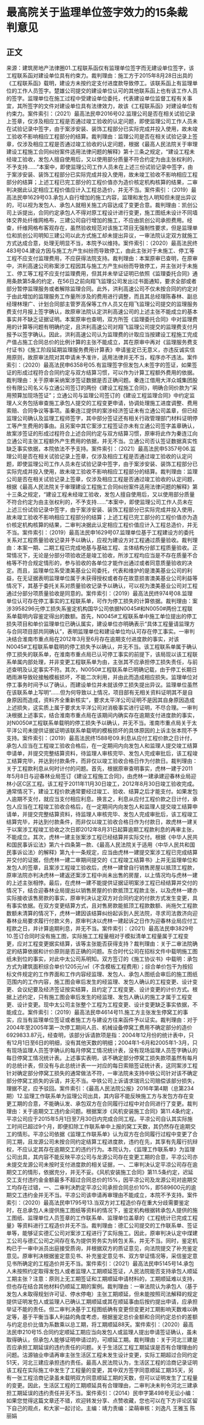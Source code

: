 # 最高院关于监理单位签字效力的15条裁判意见
## 正文
来源：建筑房地产法律圈01.工程联系函仅有监理单位签字而无建设单位签字，该工程联系函对建设单位具有约束力。裁判理由：施工方于2015年8月28日出具的《工程联系函》载明，建设方未按约定支付进度款导致停工。该联系函上有监理单位的工作人员签字。楚雄公司提交的建设单位认可的其他联系函上也有该工作人员的签字。监理单位在施工过程中受建设单位委托，代表建设单位监督工程有关事宜，其所签字的文件对建设单位具有法律效力，故该《工程联系函》对建设单位有约束力。案件索引：（2021）最高法民申2016号02.监理公司是否在相关试验记录上签章，仅涉及相应工程是否通过竣工验收的认定问题，即使监理公司工作人员未在试验记录中签字，由于案涉安装、装饰工程部分已实际完成并投入使用，故未竣工验收不影响相应工程部分的结算。裁判理由：监理公司是否在相关试验记录上签章，仅涉及相应工程是否通过竣工验收的认定问题，根据《最高人民法院关于审理建设工程施工合同纠纷案件适用法律问题的解释》第十三条之规定，“建设工程未经竣工验收，发包人擅自使用后，又以使用部分质量不符合约定为由主张权利的，不予支持……”本案中，即使监理公司工作人员未在上述三份试验记录中签字，由于案涉安装、装饰工程部分已实际完成并投入使用，故未竣工验收不影响相应工程部分的结算；上述工程已完工部分的工程价值亦为造价核定机构核算的结果，二审判决据此认定相应工程价值应计入工程总造价，并无不当。案件索引：（2019）最高法民申1629号03.承包人自行增加的施工内容，监理和发包人明知但未提出异议的，可以视为发包人、承包人就相关施工内容达成了变更合意。裁判理由：凯创公司上诉提出，合同约定承包人不得对原工程设计进行变更，施工图纸未设计不同墙体交界处纤维网格布，三建公司自行增加的施工，不应由凯创公司承担费用。经查，纤维网格布客观存在，虽然验收规范对该施工项目无强制性要求，但是监理单位和凯创公司明知三建公司以此方式施工却未提出异议，一审法院认定双方就施工方式达成合意，处理无明显不当，本院予以维持。案件索引：（2020）最高法民终483号04.建设方因与施工方产生纠纷而导致停工，由此主张对于未施工、停工等工程不应支付监理费用，不应获得法院支持。裁判理由：本案原审已查明，在原审中，洪利高速公司称案涉工程因其与施工方产生纠纷而导致停工，并主张对于未施工、停工等工程不应支付监理费用，但其并未举证证明已依照《监理委托合同》通用条款第5条的约定，在56日之前向翔飞监理公司发出过书面通知，要求全部或者部分暂停监理服务或者解除监理合同。此外，洪利高速公司不仅未按合同的约定对于由此增加的监理服务工作量所涉及的费用进行调整，而且其总经理陈春林、副总经理林理广、计划合同部主管罗高保等工作人员又在翔飞监理公司提交的监理服务费支付月报上签字确认，故原审法院认定洪利高速公司的上述主张不能成立的基本事实并不缺乏证据证明。本案原审也查明，双方所签《监理委托合同》中对监理费用的计算等问题有明确约定，且洪利高速公司对翔飞监理公司提交的监理费支付月报予以签字确认。因此，洪利高速公司认为监理费的计取应当按建设工程施工完成产值占施工合同总价的比例计算的主张不能成立，其在原审中再对《监理服务费支付证书》《施工阶段延期监理服务费用计算表》申请鉴定已无意义，亦违反诚实信用原则，故原审法院对其申请未予准许，适用法律并无不当，程序亦不违法。案件索引：（2020）最高法民申6358号05.有监理签字但发包人未签字的签证，如果签证的形成过程符合合同约定与双方结算习惯，可以作为计算工程额外费用的依据。裁判理由：关于原审采纳案涉签证数据是否正确问题。秦连江借用大洋众城集团股份有限公司名义与立通公司签订的两份《建设工程施工合同》，明确合同价款为“采用预算加现场签证”；立通公司与监理公司签订的《建设工程监理合同》中约定监理人义务包括审查施工承包人提交的工程变更申请，协调处理施工进度调整、费用索赔、合同争议等事项。虽秦连江提供的案涉经济签证未有立通公司盖章，但已经监理公司确认及监理工程师签字，其中部分签证还有相关行政管理部门材料证明停工等产生费用的事由。且另案中其它案涉工程签证亦未有立通公司签字盖章确认，故案涉签证的形成过程符合上述合同约定与双方结算习惯，原审将此作为秦连江向立通公司主张工程额外产生费用的依据，并无不当。立通公司否认签证数据真实性缺乏事实依据，本院依法不予支持。案件索引：（2021）最高法民申5357号06.监理公司是否在相关试验记录上签章，仅涉及相应工程是否通过竣工验收的认定问题，即使监理公司工作人员未在试验记录中签字，由于案涉安装、装饰工程部分已实际完成并投入使用，故未竣工验收不影响相应工程部分的结算。裁判理由：监理公司是否在相关试验记录上签章，仅涉及相应工程是否通过竣工验收的认定问题，根据《最高人民法院关于审理建设工程施工合同纠纷案件适用法律问题的解释》第十三条之规定，“建设工程未经竣工验收，发包人擅自使用后，又以使用部分质量不符合约定为由主张权利的，不予支持……”本案中，即使监理公司工作人员未在上述三份试验记录中签字，由于案涉安装、装饰工程部分已实际完成并投入使用，故未竣工验收不影响相应工程部分的结算；上述工程已完工部分的工程价值亦为造价核定机构核算的结果，二审判决据此认定相应工程价值应计入工程总造价，并无不当。案件索引：（2019）最高法民申1629号07.监理单位基于工程建设方的委托关系对工程质量验收记录并予以确认，应视为建设方对工程通过质量验收。裁判理由：本案一期、二期工程已完成地基与基础工程、主体结构分部工程质量验收。正常情况下，无论是分部分项验收还是竣工验收，所涉工程均应当是不存在质量不合格等不符合规定情形的，参与验收的各单位才能作出通过或者同意质量验收的决定。而且，监理单位系受澳美基业公司委托，代表和维护的是澳美基业公司的利益，在无证据表明监理单位属于未获得授权或者存在故意损害澳美基业公司利益等情况下，其基于委托关系对质量验收记录予以确认，可以视为澳美基业公司对工程通过分部分项质量验收是同意的。案件索引：（2019）最高法民终974号08.监理单位认可存在停工事实的工程联系单，可作为停工损失的计算依据。裁判理由：案涉3958296元停工损失系鉴定机构国华公司依据N0045#和N0050#两份工程联系单载明内容鉴定得出的数额。首先，N0045#工程联系单中施工单位提出的停工损失项目和单价监理单位已确认属实，建设单位亦明确表示“具体工程量请监理方与合同项目部共同确认”，表明监理单位和建设单位均认可存在停工事实。一审判决结合淮南市重点局在2012年3月至6月存在逾期支付进度款的事实，对该N0045#工程联系单载明的停工损失予以确认，并无不当。该工程联系单属于确认停工损失的联系单，在淮南市重点局已认可停工事实的前提下，该局现以该工程联系单属内部处理，并非变更工程联系单为由，主张其不应承担停工损失责任，与前述查明及认定事实不符。其次，N0050#工程联系单已明确记载，由于停工长期日晒雨淋导致砼接触模板损坏，不能二次利用，并由此而造成相应损失。监理单位对停工事务时间予以了确认，而建设单位并未就该停工损失提出异议。监理单位虽然在该联系单上写明“……但为何导致以上情况，项目部有无相关资料证明其不是自身原因而造成，资料齐全重新核实”，要求太平洋公司证明不是因其自身原因造成上述损失，这实质上属于要求太平洋公司对消极事实进行证明，不尽合理。一审判决根据上述事实，结合淮南市重点局在该期间内确实存在逾期支付进度款的事实，对N0050#工程联系单载明的停工损失予以确认，并无不当。淮南市重点局关于太平洋公司未提供证据证明该联系单载明的模板损坏的具体原因的上诉主张本院不予支持。案件索引：（2019）最高法民终1588号09.利息从应付工程价款之日计付，承包人应当在工程竣工验收合格后，在一定期间内向发包人和监理人提交竣工结算申请单，并提交完整结算资料，待监理人审核完毕、发包人完成审批后，该工程竣工结算完毕，并达到付款条件，而非仅以竣工验收合格日作为付款日。裁判理由：关于工程款利息从何时计付的问题。首先，根据原审查明事实，虎林一建于2011年5月8日与迎春林业局签订《建设工程施工合同》，由虎林一建承建迎春林业局迎林小区C区工程。该工程于2011年11月30日竣工，2012年8月30日竣工验收完成。通常情况下，建设工程价款通常要经过竣工、验收、结算之后才能支付。如果发包人逾期不支付，就应当支付相应利息。换言之，利息从应付工程价款之日计付，承包人应当在工程竣工验收合格后，在一定期间内向发包人和监理人提交竣工结算申请单，并提交完整结算资料，待监理人审核完毕、发包人完成审批后，该工程竣工结算完毕，并达到付款条件，而非仅以竣工验收合格日作为付款日，故虎林一建关于以案涉工程竣工验收之次日即2012年8月31日起算逾期工程款利息的再审主张，不能成立。其次，虎林一建主张案涉工程已经结算并实际交付。根据《中华人民共和国民事诉讼法》第六十四条第一款、《最高人民法院关于适用〈中华人民共和国民事诉讼法〉的解释》第九十一条规定，应当由虎林一建提交案涉工程已完成结算并交付的证据，但虎林一建二审期间提交的《工程竣工结算书》上并无监理单位和发包人的签章，且案涉工程竣工验收后，虎林一建曾自行销售房屋以抵顶工程款，原审法院亦判决虎林一建返还案涉工程中尚未出售的房屋，以上情况均与虎林一建的上述主张相悖。最后，在虎林一建不能提供证据证明案涉工程已经结算并交付的情况下，结合迎春林业局提出以销售房屋的价款抵顶工程款主张，以及虎林一建亦实际接收该售房款的事实，原审判决认定双方对合同约定的付款方式发生变更，具有事实依据。在双方变更结算方式，且对售房款能抵顶工程款数额、尚拖欠工程款数额未清算的情况下，虎林一建因该结算纠纷起诉到人民法院，寻求司法救济向迎春林业局要求履行付款义务，原审判决以虎林一建起诉之日作为迎春林业局应付工程款之日，并计算逾期利息，并无不当。案件索引：（2021）最高法民申3829号10.签订合同时没有施工图，实际施工工程量相对于模拟清单工程量属于工程变更，应对工程变更据实结算，该等主张能否获得支持？裁判理由：关于二审法院确定的结算依据和计价原则是否正确的问题。东合时代公司在招标文件中载明施工图纸未到位的事实，对此中太公司系明知。双方签订的《施工协议书》中载明：承包方式为建筑面积综合单价1205元/㎡（不含模板工程费用）；综合单价包干为按招标文件规定的工作界面和工作内容经监理、发包人、承包人图纸会审后的施工图纸范围内的工作内容，施工图会审后发生的经监理、发包人确认的工程变更、设计变更、会议纪要及经济签证按实结算，且约定了工程变更、设计变更的计价方式。根据上述约定，只有施工图会审后发生的经监理、发包人确认的施工才属于工程变更、设计变更。现中太公司主张整个工程为工程变更、设计变更缺乏事实依据，不能成立。案件索引：（2019）最高法民申4614号11.施工方主张发生停窝工的事实，应当有监理单位签证或者施工方与建设方往来函件予以证实。裁判理由：对于2004年至2005年第一次停工期间人员、机械设备停窝工费用不确定部分的造价6929833.87元，经查明，该部分诉请款项是指：2004年12月份的统计表中，只有12月1日至6日的明细，没有其他天数的明细；2004年1-6月和2005年1-3月，只有现场监理人员签字确认的每月停窝工情况统计表，没有现场监理人员签字确认的每日停窝工情况统计表。上述事实表明，该不确定部分停窝工损失款项虽然有每月的总统计表，但没有与此总统计表一一对应的每日索赔签证统计表，这同案涉工程针对确定部分停窝工损失的通常做法不符，一审法院未支持中铁公司针对该不确定部分停窝工损失的诉请，并无不当。中铁公司上诉请求瑞讯公司赔偿该部分损失，理据不足，应予驳回。案件索引：《最高人民法院公报》2016年第4期（总第234期）12.监理工作联系单为监理公司出具，其内容不能反映施工方与发包方存在变更工期的合意，不能确认发、承包双方在合同履行过程中对合同进行了变更。裁判理由：关于逾期交工违约金问题。根据案涉《风机安装施工合同》第11.4条约定，平凉公司应于2015年5月1日至7月30日内完成合同工程。平凉公司自认其实际施工时间已超过9个月，即便扣除工作联系单中上报的窝工天数，其仍然存在逾期交工的情形。平凉公司依据《监理工作联系单》认为双方在合同履行过程中变更了合同工期，且龙源公司未按合同约定结算工程进度款，违约在先，其享有先履行抗辩权，不应认定其存在逾期交工的违约行为。本院认为，《监理工作联系单》为监理公司出具，其内容不能反映平凉公司与龙源公司存在变更工期的合意，平凉公司亦未提交龙源公司未按时支付进度款的相关证据，一、二审判决认定平凉公司存在逾期交工的情形，依据充分，并无不妥。《风机安装施工合同》第11.5条约定，迟延交工支付违约金金额最多不超过合同总价的15%，因平凉公司及龙源公司对逾期交工均存在过错，一、二审判决酌定平凉公司承担合同总价10%，即589600元的逾期交工违约金并无不当。平凉公司该申请再审理由不能成立，本院不予支持。案件索引：（2020）最高法民申1795号13.当双方对工程造价存在重大分歧需要鉴定时，在总承包人未提供施工图纸等资料的情况下，鉴定机构根据转承包人提供的施工图纸、监理单位人员签章的工作联系单、监理单位盖章的《工程统计已完成工程量》等资料进行工程造价并无不当。裁判理由：德汇公司提交的工作联系单、签证单等，能够证实德汇公司对案涉工程进行了实际施工。因此，原审判决认定中煤建工公司与德汇公司之间存在名为提供劳务实为转包关系，并无不当。同时，鉴定机构已于一审中派员出庭接受质询，并根据双方的质证意见，向法院提交了补充鉴定意见。原审判决根据鉴定意见书、补充鉴定意见书、双方举证情况等，采信鉴定意见书所确定的工程造价并无不当。案件索引：（2021）最高法民申5145号14.承包人未按照约定取得发包人或者监理人工期顺延签证，人民法院能否支持承包人顺延工期主张？注意：原则上无工期签证和工期顺延申请材料的，工期顺延难以支持，但也存在结合其他材料仍顺延工期的案例。裁判理由：一审法院认为承包人（基于发包人未取得规划许可证、停水停电）主张工期顺延，但未能按照司法解释的规定提供证明发包人或监理人已确认工期顺延或其在顺延事由后按约提出申请，应承担举证不能的责任。但二审判决基于工程图纸确有变更但变更对工期影响天数难以确定等，基于平衡当事人利益的角度考虑，根据鉴定总价金额和合同约定总价的差额与约定总价比值为系数乘以总工期，将工期顺延88天。案件索引：（2020）最高法民申210号15.合同约定顺延工期应当向发包人或监理人提出申请签证确认，虽未取得确认，但承包人能够证明申请过的，可顺延工期。裁判理由：关于河北三建是否应承担工期延误的违约责任的问题。关于生活区工程工期延误是否有合理理由的问题。沽源铀业申请再审主张生活区工程未发生设计变更，实际工期超过合同约定51天，河北三建应承担违约责任。最高人民法院认为，生活区工程的洽商记录证明该工程在实际施工中发生了工程量的变更，其中双方签字同意顺延工期35天，另有一张工程洽商记录虽未载明双方同意顺延工期的天数，但可以证明发生了工程量的变更。因此，生活区工程的工期顺延具有合理理由，二审判决未判令河北三建承担工期延误的违约责任并无不当。案件索引：（2014）民申字第498号无讼小编：如果您觉得这篇文章还不错，欢迎转发分享、点赞收藏，您也可以在下方评论区留下自己的观点，和大家一起讨论。主编：靖力责编：梁萌审核：刘逸凡 王雅玉 陈丽娟